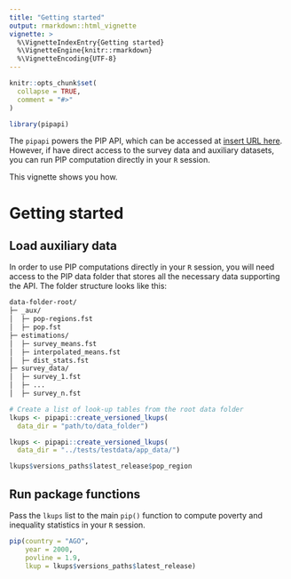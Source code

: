 ```yaml
---
title: "Getting started"
output: rmarkdown::html_vignette
vignette: >
  %\VignetteIndexEntry{Getting started}
  %\VignetteEngine{knitr::rmarkdown}
  %\VignetteEncoding{UTF-8}
---
```


```r
knitr::opts_chunk$set(
  collapse = TRUE,
  comment = "#>"
)
```

```r
library(pipapi)
```

The `pipapi` powers the PIP API, which can be accessed at [insert URL here]().
However, if have direct access to the survey data and auxiliary datasets, you
can run PIP computation directly in your `R` session.

This vignette shows you how.

# Getting started
## Load auxiliary data
In order to use PIP computations directly in your `R` session, you will need 
access to the PIP data folder that stores all the necessary data supporting the 
API. The folder structure looks like this:
```bash
data-folder-root/
├─ _aux/
│  ├─ pop-regions.fst
│  ├─ pop.fst
├─ estimations/
│  ├─ survey_means.fst
│  ├─ interpolated_means.fst
│  ├─ dist_stats.fst
├─ survey_data/
│  ├─ survey_1.fst
│  ├─ ...
│  ├─ survey_n.fst
```

```r
# Create a list of look-up tables from the root data folder
lkups <- pipapi::create_versioned_lkups(
  data_dir = "path/to/data_folder")
```

```r
lkups <- pipapi::create_versioned_lkups(
  data_dir = "../tests/testdata/app_data/")

lkups$versions_paths$latest_release$pop_region

```

## Run package functions
Pass the `lkups` list to the main `pip()` function to compute poverty and inequality 
statistics in your `R` session.
```r
pip(country = "AGO",
    year = 2000,
    povline = 1.9,
    lkup = lkups$versions_paths$latest_release)
```

